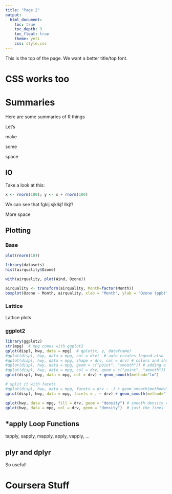```yaml
---
title: "Page 2"
output:
  html_document:
    toc: true
    toc_depth: 3
    toc_float: true
    theme: yeti
    css: style.css
---
```


This is the top of the page. We want a better title/top font.

# CSS works too {#okthen .emphasized}

# Summaries {.tabset .tabset-fade .tabset-pills}

Here are some summaries of R things

Let's

make

some

space

## IO 

Take a look at this:
```r
x <- rnorm(100); y <- x + rnorm(100)
```

We can see that fgklj sjklkjf llkjf! 

More space

## Plotting {.tabset .tabset-fade .tabset-pills}

### Base

```r
plot(rnorm(10))
```

```r
library(datasets)
hist(airquality$Ozone)
```

```r
with(airquality, plot(Wind, Ozone))
```

```r
airquality <- transform(airquality, Month=factor(Month))
boxplot(Ozone ~ Month, airquality, xlab = "Month", ylab = "Ozone (ppb)")
```

### Lattice

Lattice plots

### ggplot2

```r
library(ggplot2)
str(mpg)  # mpg comes with ggplot2
qplot(displ, hwy, data = mpg)  # qplot(x, y, dataframe)
#qplot(displ, hwy, data = mpg, col = drv)  # auto creates legend also
#qplot(displ, hwy, data = mpg, shape = drv, col = drv) # colors and shapes per drv factor
#qplot(displ, hwy, data = mpg, geom = c("point", "smooth")) # adding a statistic (geom)
#qplot(displ, hwy, data = mpg, col = drv, geom = c("point", "smooth"))  # both
qplot(displ, hwy, data = mpg, col = drv) + geom_smooth(method="lm")

# split it with facets
#qplot(displ, hwy, data = mpg, facets = drv ~ .) + geom_smooth(method="lm") # 3 cols
qplot(displ, hwy, data = mpg, facets = . ~ drv) + geom_smooth(method="lm") # 3 rows

qplot(hwy, data = mpg, fill = drv, geom = "density") # smooth density curve
qplot(hwy, data = mpg, col = drv, geom = "density")  # just the lines
```

## *apply Loop Functions

tapply, sapply, mapply, apply, vapply, ...

## plyr and dplyr

So useful!

# Coursera Stuff